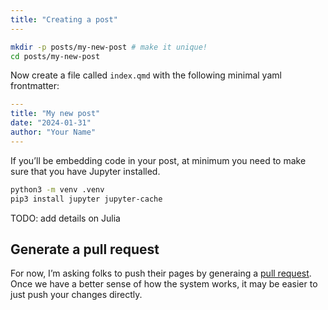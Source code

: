 ```yaml
---
title: "Creating a post"
---
```


```bash
mkdir -p posts/my-new-post # make it unique!
cd posts/my-new-post
```
Now create a file called `index.qmd` with the following minimal yaml frontmatter:

```yaml
---
title: "My new post"
date: "2024-01-31"
author: "Your Name"
---
```

If you'll be embedding code in your post, at minimum you need to make sure that you have Jupyter installed.

```bash
python3 -m venv .venv
pip3 install jupyter jupyter-cache
```

TODO: add details on Julia

## Generate a pull request

For now, I'm asking folks to push their pages by generaing a [pull request](https://www.youtube.com/watch?v=LdSwWxVzUpo). Once we have a better sense of how the system works, it may be easier to just push your changes directly.
